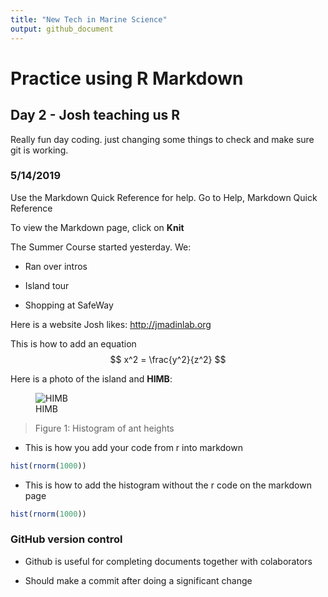 ```yaml
---
title: "New Tech in Marine Science"
output: github_document
---
```


# Practice using R Markdown

## Day 2 - Josh teaching us R

Really fun day coding.
just changing some things to check and make sure git is working.

### 5/14/2019


Use the Markdown Quick Reference for help. Go to Help, Markdown Quick Reference

To view the Markdown page, click on **Knit**

The Summer Course started yesterday. We:
 
 - Ran over intros
 
 - Island tour
 
 - Shopping at SafeWay
 
 Here is a website Josh likes: <http://jmadinlab.org>
 
 This is how to add an equation
 $$ x^2 = \frac{y^2}{z^2} $$
 
 Here is a photo of the island and **HIMB**:
 
 ![HIMB](data/download.jpg)
 
 > Figure 1: Histogram of ant heights
 
 - This is how you add your code from r into markdown
```r
hist(rnorm(1000))
```
 
- This is how to add the histogram without the r code on the markdown page
```r
hist(rnorm(1000))
```

### GitHub version control

- Github is useful for completing documents together with colaborators

- Should make a commit after doing a significant change

 
